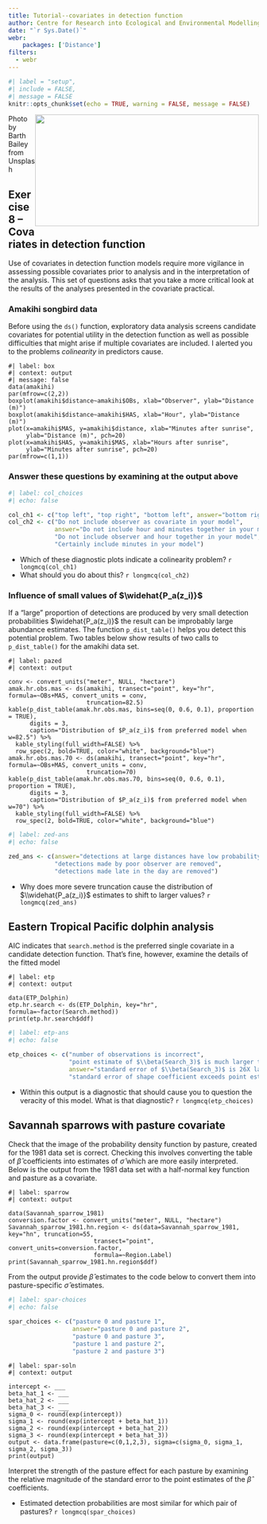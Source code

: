 ```yaml
---
title: Tutorial--covariates in detection function
author: Centre for Research into Ecological and Environmental Modelling <br> **University of St Andrews**
date: "`r Sys.Date()`"
webr:
    packages: ['Distance']
filters: 
  - webr
---
```


```r
#| label = "setup",
#| include = FALSE,
#| message = FALSE
knitr::opts_chunk$set(echo = TRUE, warning = FALSE, message = FALSE)
```
<img src=https://images.unsplash.com/photo-1521293806442-3c2f0adbf297?ixlib=rb-4.0.3&ixid=MnwxMjA3fDB8MHxzZWFyY2h8MTJ8fHN0b3JtJTIwYXQlMjBzZWF8ZW58MHx8MHx8&auto=format&fit=crop&w=500&q=60 width=450 height=225 style="float:right">

<p style="text-align:right font-size:70%">Photo by Barth Bailey from Unsplash</p>


## Exercise 8 -- Covariates in detection function

Use of covariates in detection function models require more vigilance in assessing possible covariates prior to analysis and in the interpretation of the analysis. This set of questions asks that you take a more critical look at the results of the analyses presented in the covariate practical.

### Amakihi songbird data 

Before using the `ds()` function, exploratory data analysis screens candidate covariates for potential utility in the detection function as well as possible difficulties that might arise if multiple covariates are included.  I alerted you to the problems *colinearity* in predictors cause.

```webr-r
#| label: box
#| context: output
#| message: false
data(amakihi)
par(mfrow=c(2,2))
boxplot(amakihi$distance~amakihi$OBs, xlab="Observer", ylab="Distance (m)")
boxplot(amakihi$distance~amakihi$HAS, xlab="Hour", ylab="Distance (m)")
plot(x=amakihi$MAS, y=amakihi$distance, xlab="Minutes after sunrise",
     ylab="Distance (m)", pch=20)
plot(x=amakihi$HAS, y=amakihi$MAS, xlab="Hours after sunrise",
     ylab="Minutes after sunrise", pch=20)
par(mfrow=c(1,1))
```

### Answer these questions by examining at the output above

```r
#| label: col_choices
#| echo: false

col_ch1 <- c("top left", "top right", "bottom left", answer="bottom right")
col_ch2 <- c("Do not include observer as covariate in your model",
             answer="Do not include hour and minutes together in your model",
             "Do not include observer and hour together in your model",
             "Certainly include minutes in your model")
```

- Which of these diagnostic plots indicate a colinearity problem? `r longmcq(col_ch1)`
- What should you do about this? `r longmcq(col_ch2)`

### Influence of small values of $\widehat{P_a(z_i)}$ 

If a "large" proportion of detections are produced by very small detection probabilities $\widehat{P_a(z_i)}$ the result can be improbably large abundance estimates. The function `p_dist_table()` helps you detect this potential problem. Two tables below show results of two calls to `p_dist_table()` for the amakihi data set.

```webr-r
#| label: pazed
#| context: output

conv <- convert_units("meter", NULL, "hectare")
amak.hr.obs.mas <- ds(amakihi, transect="point", key="hr", formula=~OBs+MAS, convert_units = conv,
                      truncation=82.5)
kable(p_dist_table(amak.hr.obs.mas, bins=seq(0, 0.6, 0.1), proportion = TRUE),
      digits = 3,
      caption="Distribution of $P_a(z_i)$ from preferred model when w=82.5") %>%
  kable_styling(full_width=FALSE) %>%
  row_spec(2, bold=TRUE, color="white", background="blue")
amak.hr.obs.mas.70 <- ds(amakihi, transect="point", key="hr", formula=~OBs+MAS, convert_units = conv,
                      truncation=70)
kable(p_dist_table(amak.hr.obs.mas.70, bins=seq(0, 0.6, 0.1), proportion = TRUE),
      digits = 3,
      caption="Distribution of $P_a(z_i)$ from preferred model when w=70") %>%
  kable_styling(full_width=FALSE) %>%
  row_spec(2, bold=TRUE, color="white", background="blue")
```

```r
#| label: zed-ans
#| echo: false

zed_ans <- c(answer="detections at large distances have low probability of occurence because of the distance effect",
             "detections made by poor observer are removed",
             "detections made late in the day are removed")
```

- Why does more severe truncation cause the distribution of $\\widehat{P_a(z_i)}$ estimates to shift to larger values? `r longmcq(zed_ans)`

## Eastern Tropical Pacific dolphin analysis

AIC indicates that `search.method` is the preferred single covariate in a candidate detection function. That's fine, however, examine the details of the fitted model

```webr-r
#| label: etp
#| context: output

data(ETP_Dolphin)
etp.hr.search <- ds(ETP_Dolphin, key="hr", formula=~factor(Search.method))
print(etp.hr.search$ddf)
```

```r
#| label: etp-ans
#| echo: false

etp_choices <- c("number of observations is incorrect",
                 "point estimate of $\\beta(Search_3)$ is much larger than other $\\beta$ values",
                 answer="standard error of $\\beta(Search_3)$ is 26X larger than its point estimate",
                 "standard error of shape coefficient exceeds point estimate of shape coefficient")
```

- Within this output is a diagnostic that should cause you to question the veracity of this model. What is that diagnostic? `r longmcq(etp_choices)`

## Savannah sparrows with pasture covariate

Check that the image of the probability density function by pasture, created for the 1981 data set is correct. Checking this involves converting the table of $\hat{\beta}$ coefficients into estimates of $\hat{\sigma}$ which are more easily interpreted. Below is the output from the 1981 data set with a half-normal key function and pasture as a covariate.

```webr-r
#| label: sparrow
#| context: output

data(Savannah_sparrow_1981)
conversion.factor <- convert_units("meter", NULL, "hectare")
Savannah_sparrow_1981.hn.region <- ds(data=Savannah_sparrow_1981, key="hn", truncation=55,
                        transect="point", convert_units=conversion.factor,
                        formula=~Region.Label)
print(Savannah_sparrow_1981.hn.region$ddf)
```

From the output provide $\hat{\beta}$ estimates to the code below to convert them into pasture-specific  $\hat{\sigma}$ estimates.

```r
#| label: spar-choices
#| echo: false

spar_choices <- c("pasture 0 and pasture 1",
                  answer="pasture 0 and pasture 2",
                  "pasture 0 and pasture 3",
                  "pasture 1 and pasture 2",
                  "pasture 2 and pasture 3")
```

::: {.webex-check .webex-box}

```webr-r
#| label: spar-soln
#| context: output

intercept <- ___
beta_hat_1 <- ___
beta_hat_2 <- ___
beta_hat_3 <- ___
sigma_0 <- round(exp(intercept))
sigma_1 <- round(exp(intercept + beta_hat_1))
sigma_2 <- round(exp(intercept + beta_hat_2))
sigma_3 <- round(exp(intercept + beta_hat_3))
output <- data.frame(pasture=c(0,1,2,3), sigma=c(sigma_0, sigma_1, sigma_2, sigma_3))
print(output)
```

Interpret the strength of the pasture effect for each pasture by examining the relative magnitude of the standard error to the point estimates of the $\hat{\beta}$ coefficients.

- Estimated detection probabilities are most similar for which pair of pastures? `r longmcq(spar_choices)`

:::